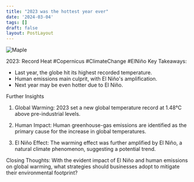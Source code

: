 ```yaml
---
title: "2023 was the hottest year ever"
date: '2024-03-04'
tags: []
draft: false
layout: PostLayout
---
```


<div className="flex justify-center">
  <div className="my-1 w-full px-2 xl:my-1 xl:w-1/2 xl:px-2">
    <img src="https://web.archive.org/web/20240224011633im_/https://www.economist.com/cdn-cgi/image/width=1424,quality=80,format=auto/content-assets/images/20240113_STP505.jpg" alt="Maple" className="mx-auto h-58 w-auto" />
  </div>
</div>

2023: Record Heat #Copernicus #ClimateChange #ElNiño
Key Takeaways:
- Last year, the globe hit its highest recorded temperature.
- Human emissions main culprit, with El Niño's amplification.
- Next year may be even hotter due to El Niño.

Further Insights
1. Global Warming:
2023 set a new global temperature record at 1.48°C above pre-industrial levels.

2. Human Impact:
Human greenhouse-gas emissions are identified as the primary cause for the increase in global temperatures.

3. El Niño Effect:
The warming effect was further amplified by El Niño, a natural climate phenomenon, suggesting a potential trend.

Closing Thoughts:
With the evident impact of El Niño and human emissions on global warming, what strategies should businesses adopt to mitigate their environmental footprint?
